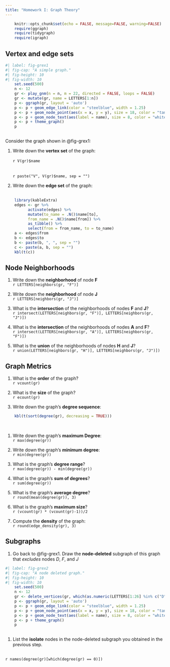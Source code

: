 ```yaml
---
title: "Homework I: Graph Theory"
---
```


```r
    knitr::opts_chunk$set(echo = FALSE, message=FALSE, warning=FALSE)
    require(ggraph)
    require(tidygraph)
    require(igraph)
```

## Vertex and edge sets


```r
#| label: fig-grex1
#| fig-cap: "A simple graph."
#| fig-height: 10
#| fig-width: 10
    set.seed(500)
    n <- 12
    gr <- play_gnm(n = n, m = 22, directed = FALSE, loops = FALSE)
    gr <- mutate(gr, name = LETTERS[1:n])
    p <- ggraph(gr, layout = 'auto') 
    p <- p + geom_edge_link(color = "steelblue", width = 1.25) 
    p <- p + geom_node_point(aes(x = x, y = y), size = 18, color = "tan2") 
    p <- p + geom_node_text(aes(label = name), size = 8, color = "white")
    p <- p + theme_graph() 
    p
    
```

Consider the graph shown in @fig-grex1:

1. Write down the **vertex set** of the graph: 
<br>
<br>
`r V(gr)$name`
<br>
<br>
<br>
`r paste("V", V(gr)$name, sep = "")`

1. Write down the **edge set** of the graph:
<br>
<br>
```r
    library(kableExtra)
    edges <- gr %>% 
          activate(edges) %>% 
          mutate(to_name = .N()$name[to], 
          from_name = .N()$name[from]) %>% 
          as_tibble() %>% 
          select(from = from_name, to = to_name)
    a <- edges$from
    b <- edges$to
    b <- paste(b, ", ", sep = "")
    c <- paste(a, b, sep = "")
    kbl(t(c))
```

## Node Neighborhoods

1. Write down the **neighborhood** of node **F**
<br>
`r LETTERS[neighbors(gr, "F")]`
<br>

1. Write down the **neighborhood** of node **J**
<br>
`r LETTERS[neighbors(gr, "J")]`
<br>

1. What is the **intersection** of the neighborhoods of nodes **F** and **J**?
<br>
`r intersect(LETTERS[neighbors(gr, "F")], LETTERS[neighbors(gr, "J")])`
<br>

1. What is the **intersection** of the neighborhoods of nodes **A** and **F**?
<br>
`r intersect(LETTERS[neighbors(gr, "A")], LETTERS[neighbors(gr, "F")])`
<br>

1. What is the **union** of the neighborhoods of nodes **H** and **J**? 
<br>
`r union(LETTERS[neighbors(gr, "H")], LETTERS[neighbors(gr, "J")])`
<br>

## Graph Metrics

1. What is the **order** of the graph?
<br>
`r vcount(gr)`
<br>

1. What is the **size** of the graph?
<br>
`r ecount(gr)`
<br>

1. Write down the graph's **degree sequence**:
<br>
```r
    kbl(t(sort(degree(gr), decreasing = TRUE)))
```
<br>

1. Write down the graph's **maximum Degree**:
<br>
`r max(degree(gr))`
<br>

1. Write down the graph's **minimum degree**:
<br>
`r min(degree(gr))`
<br>

1. What is the graph's **degree range**?
<br>
`r max(degree(gr)) - min(degree(gr))`
<br>

1. What is the graph's **sum of degrees**?
<br>
`r sum(degree(gr))`
<br>

1. What is the graph's **average degree**?
<br>
`r round(mean(degree(gr)), 3)`
<br>

1. What is the graph's **maximum size**?
<br>
`r (vcount(gr) * (vcount(gr)-1))/2`
<br>

1. Compute the **density** of the graph:
<br>
`r round(edge_density(gr), 3)`
<br>


## Subgraphs

1. Go back to @fig-grex1. Draw the **node-deleted** subgraph of this graph that *excludes* nodes *D*, *F*, and *J*

```r
#| label: fig-grex2
#| fig-cap: "A node deleted graph."
#| fig-height: 10
#| fig-width: 10
    set.seed(500)
    n <- 12
    gr <- delete_vertices(gr, which(as.numeric(LETTERS[1:26] %in% c("D", "F", "J")) == 1))
    p <- ggraph(gr, layout = 'auto') 
    p <- p + geom_edge_link(color = "steelblue", width = 1.25) 
    p <- p + geom_node_point(aes(x = x, y = y), size = 18, color = "tan2") 
    p <- p + geom_node_text(aes(label = name), size = 8, color = "white")
    p <- p + theme_graph() 
    p
    
```

1. List the **isolate** nodes in the node-deleted subgraph you obtained in the previous step.

<br>
`r names(degree(gr)[which(degree(gr) == 0)])`
<br>
